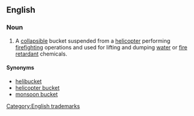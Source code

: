 ==English==
{{wikipedia}}

===Noun===
{{en-noun|head=[[Bambi]] [[bucket]]}}

# A [[collapsible]] bucket suspended from a [[helicopter]] performing [[firefighting]] operations and used for lifting and dumping [[water]] or  [[fire retardant]] chemicals.

====Synonyms====
* [[helibucket]]
* [[helicopter bucket]]
* [[monsoon bucket]]

[[Category:English trademarks]]